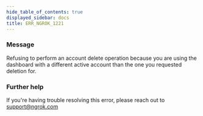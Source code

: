 ```yaml
---
hide_table_of_contents: true
displayed_sidebar: docs
title: ERR_NGROK_1221
---
```




### Message

Refusing to perform an account delete operation because you are using the dashboard with a different active account than the one you requested deletion for.

<ErrorDetails error="err_ngrok_1221" />

### Further help

If you're having trouble resolving this error, please reach out to [support@ngrok.com](mailto:support@ngrok.com?subject=Help%20with%20ERR_NGROK_1221)
